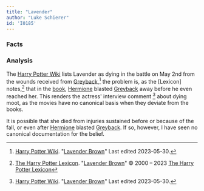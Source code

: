 ```yaml
---
title: "Lavender"
author: "Luke Schierer"
id: 'I0185'
---
```

### Facts

<Individual id={frontmatter.id} ></Individual>

### Analysis

The [Harry Potter Wiki] lists Lavender as dying in the battle on May 2nd
from the wounds received from [Greyback],[^230906-1] the problem is, as the
[Lexicon] notes,[^230906-2] that in the [book][dh], [Hermione] blasted
[Greyback]
away before he even reached her.  This renders the actress' interview comment
[^230906-3] about dying moot, as the movies have no canonical basis when they
deviate from the books.

It is possible that she died from injuries sustained before or because of
the fall, or even after [Hermione] blasted [Greyback].  If so, however, I
have seen no canonical documentation for the belief.

[^230906-1]: [Harry Potter Wiki]. "[Lavender Brown][HPWLB]"
    Last edited 2023-05-30.

[^230906-3]: [Harry Potter Wiki]. "[Lavender Brown][HPWLB]"
    Last edited 2023-05-30.

[^230906-2]: [The Harry Potter Lexicon]. "[Lavender Brown][HPLLB]"
    © 2000 – 2023 [The Harry Potter Lexicon]

[HPLLB]: https://www.hp-lexicon.org/character/lavender-brown/

[HPWLB]: https://harrypotter.fandom.com/wiki/Lavender_Brown

[Harry Potter Wiki]: https://harrypotter.fandom.com/wiki/

[The Harry Potter Lexicon]: https://www.hp-lexicon.org/

[Hermione]: <../../granger/hermione_jean/>

[Greyback]: <../../greyback/fenrir/>

[dh]: https://www.librarything.com/work/3577382
